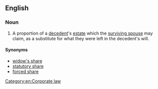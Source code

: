 ==English==
===Noun===
{{wikipedia}}
{{en-noun|head=[[elective]] [[share]]}}
# {{context|legal|lang=en}} A proportion of a [[decedent]]'s [[estate]] which the [[surviving spouse]] may claim, as a substitute for what they were left in the decedent's will.

====Synonyms====
*[[widow's share]]
*[[statutory share]]
*[[forced share]]

[[Category:en:Corporate law]]